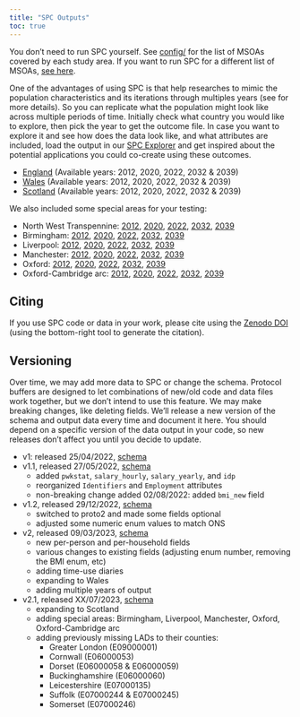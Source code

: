 ```yaml
---
title: "SPC Outputs"
toc: true
---
```


You don't need to run SPC yourself. See
[config/](https://github.com/alan-turing-institute/uatk-spc/tree/main/config)
for the list of MSOAs covered by each study area. If you want to run SPC for a
different list of MSOAs, [see here](custom_areas.qmd).

One of the advantages of using SPC is that help researches to mimic the population characteristics and its iterations through multiples years (see  for more details). So you can replicate what the population might look like across multiple periods of time. Initially check what country you would like to explore, then pick the year to get the outcome file. In case you want to explore it and see how does the data look like, and what attributes are included, load the output in our [SPC Explorer](https://alan-turing-institute.github.io/uatk-spc/app/) and get inspired about the potential applications you could co-create using these outcomes. 

- [England](england_outputs.qmd) (Available years: 2012, 2020, 2022, 2032 & 2039)
- [Wales](wales_outputs.qmd) (Available years: 2012, 2020, 2022, 2032 & 2039)
- [Scotland](scotland_outputs.qmd) (Available years: 2012, 2020, 2022, 2032 & 2039)

We also included some special areas for your testing:

- North West Transpennine: [2012](https://ramp0storage.blob.core.windows.net/spc-output/v2.1/special/2012/northwest_transpennine.pb.gz), [2020](https://ramp0storage.blob.core.windows.net/spc-output/v2.1/special/2020/northwest_transpennine.pb.gz), [2022](https://ramp0storage.blob.core.windows.net/spc-output/v2.1/special/2022/northwest_transpennine.pb.gz), [2032](https://ramp0storage.blob.core.windows.net/spc-output/v2.1/special/2032/northwest_transpennine.pb.gz), [2039](https://ramp0storage.blob.core.windows.net/spc-output/v2.1/special/2039/northwest_transpennine.pb.gz)
- Birmingham: [2012](https://ramp0storage.blob.core.windows.net/spc-output/v2.1/special/2012/birmingham.pb.gz), [2020](https://ramp0storage.blob.core.windows.net/spc-output/v2.1/special/2020/birmingham.pb.gz), [2022](https://ramp0storage.blob.core.windows.net/spc-output/v2.1/special/2022/birmingham.pb.gz), [2032](https://ramp0storage.blob.core.windows.net/spc-output/v2.1/special/2032/birmingham.pb.gz), [2039](https://ramp0storage.blob.core.windows.net/spc-output/v2.1/special/2039/birmingham.pb.gz)
- Liverpool: [2012](https://ramp0storage.blob.core.windows.net/spc-output/v2.1/special/2012/liverpool.pb.gz), [2020](https://ramp0storage.blob.core.windows.net/spc-output/v2.1/special/2020/liverpool.pb.gz), [2022](https://ramp0storage.blob.core.windows.net/spc-output/v2.1/special/2022/liverpool.pb.gz), [2032](https://ramp0storage.blob.core.windows.net/spc-output/v2.1/special/2032/liverpool.pb.gz), [2039](https://ramp0storage.blob.core.windows.net/spc-output/v2.1/special/2039/liverpool.pb.gz)
- Manchester: [2012](https://ramp0storage.blob.core.windows.net/spc-output/v2.1/special/2012/manchester.pb.gz), [2020](https://ramp0storage.blob.core.windows.net/spc-output/v2.1/special/2020/manchester.pb.gz), [2022](https://ramp0storage.blob.core.windows.net/spc-output/v2.1/special/2022/manchester.pb.gz), [2032](https://ramp0storage.blob.core.windows.net/spc-output/v2.1/special/2032/manchester.pb.gz), [2039](https://ramp0storage.blob.core.windows.net/spc-output/v2.1/special/2039/manchester.pb.gz)
- Oxford: [2012](https://ramp0storage.blob.core.windows.net/spc-output/v2.1/special/2012/oxford.pb.gz), [2020](https://ramp0storage.blob.core.windows.net/spc-output/v2.1/special/2020/oxford.pb.gz), [2022](https://ramp0storage.blob.core.windows.net/spc-output/v2.1/special/2022/oxford.pb.gz), [2032](https://ramp0storage.blob.core.windows.net/spc-output/v2.1/special/2032/oxford.pb.gz), [2039](https://ramp0storage.blob.core.windows.net/spc-output/v2.1/special/2039/oxford.pb.gz)
- Oxford-Cambridge arc: [2012](https://ramp0storage.blob.core.windows.net/spc-output/v2.1/special/2012/oxford_cambridge_arc.pb.gz), [2020](https://ramp0storage.blob.core.windows.net/spc-output/v2.1/special/2020/oxford_cambridge_arc.pb.gz), [2022](https://ramp0storage.blob.core.windows.net/spc-output/v2.1/special/2022/oxford_cambridge_arc.pb.gz), [2032](https://ramp0storage.blob.core.windows.net/spc-output/v2.1/special/2032/oxford_cambridge_arc.pb.gz), [2039](https://ramp0storage.blob.core.windows.net/spc-output/v2.1/special/2039/oxford_cambridge_arc.pb.gz)

## Citing

If you use SPC code or data in your work, please cite using the [Zenodo
DOI](https://zenodo.org/badge/latestdoi/479038905) (using the bottom-right tool
to generate the citation).

## Versioning

Over time, we may add more data to SPC or change the schema. Protocol buffers
are designed to let combinations of new/old code and data files work together,
but we don't intend to use this feature. We may make breaking changes, like
deleting fields. We'll release a new version of the schema and output data
every time and document it here. You should depend on a specific version of the
data output in your code, so new releases don't affect you until you decide to
update.

- v1: released 25/04/2022, [schema](https://github.com/alan-turing-institute/uatk-spc/blob/a9e8b361e942ba67a93f9b5b6a7d66b7ff8b0239/synthpop.proto)
- v1.1, released 27/05/2022, [schema](https://github.com/alan-turing-institute/uatk-spc/blob/570b65962d0595c0b28e0cf3554d1dd668b3932b/synthpop.proto)
  - added `pwkstat`, `salary_hourly`, `salary_yearly`, and `idp`
  - reorganized `Identifiers` and `Employment` attributes
  - non-breaking change added 02/08/2022: added `bmi_new` field
- v1.2, released 29/12/2022, [schema](https://github.com/alan-turing-institute/uatk-spc/blob/86c550e738a4f9cde052a8e33f0f9d5dcdf6000d/synthpop.proto)
  - switched to proto2 and made some fields optional
  - adjusted some numeric enum values to match ONS
- v2, released 09/03/2023, [schema](https://github.com/alan-turing-institute/uatk-spc/blob/f550a323afadd03bd3bfdd797b66ff2276a2a6d5/synthpop.proto)
  - new per-person and per-household fields
  - various changes to existing fields (adjusting enum number, removing the BMI enum, etc)
  - adding time-use diaries
  - expanding to Wales
  - adding multiple years of output
- v2.1, released XX/07/2023, [schema](https://github.com/alan-turing-institute/uatk-spc/blob/f550a323afadd03bd3bfdd797b66ff2276a2a6d5/synthpop.proto)
  - expanding to Scotland
  - adding special areas: Birmingham, Liverpool, Manchester, Oxford, Oxford-Cambridge arc
  - adding previously missing LADs to their counties:
    - Greater London (E09000001)
    - Cornwall (E06000053)
    - Dorset (E06000058 & E06000059)
    - Buckinghamshire (E06000060)
    - Leicestershire (E07000135)
    - Suffolk (E07000244 & E07000245)
    - Somerset (E07000246)

